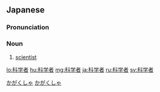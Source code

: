{{also|科學者}}
==Japanese==
{{ja-kanjitab|か|がく|しゃ|yomi=o}}

===Pronunciation===
{{ja-pron|かがくしゃ|y=o|dev=3}}

===Noun===
{{ja-noun|かがくしゃ|kyu=科學者}}

# [[scientist]]

[[Category:ja:Occupations|かがくしゃ]]
[[Category:ja:Sciences|かがくしゃ]]

[[lo:科学者]]
[[hu:科学者]]
[[mg:科学者]]
[[ja:科学者]]
[[ru:科学者]]
[[sv:科学者]]